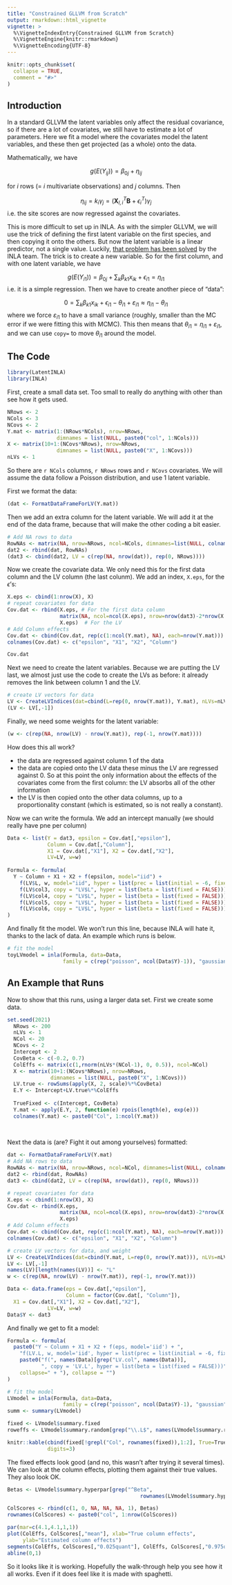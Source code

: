 ```yaml
---
title: "Constrained GLLVM from Scratch"
output: rmarkdown::html_vignette
vignette: >
  %\VignetteIndexEntry{Constrained GLLVM from Scratch}
  %\VignetteEngine{knitr::rmarkdown}
  %\VignetteEncoding{UTF-8}
---
```


```r
knitr::opts_chunk$set(
  collapse = TRUE,
  comment = "#>"
)
```

## Introduction

In a standard GLLVM the latent variables only affect the residual covariance, so if there are a lot of covariates, we still have to estimate a lot of parameters. Here we fit a model where the covariates model the latent variables, and these then get projected (as a whole) onto the data.

Mathematically, we have

$$
g(E(Y_{ij})) = \beta_{0j} + \eta_{ij}
$$

for $i$ rows (= $i$ multivariate observations) and $j$ columns. Then 

$$
\eta_{ij} = k_i \gamma_j = (\mathbf{X}^T_{l,i} \mathbf{B} + \epsilon^T_i) \gamma_j
$$
i.e. the site scores are now regressed against the covariates.

This is more difficult to set up in INLA. As with the simpler GLLVM, we will use the trick of defining the first latent variable on the first species, and then copying it onto the others. But now the latent variable is a linear predictor, not a single value. Luckily, [that problem has been solved](https://www.r-inla.org/faq#h.pb4g1pwbmtli) by the INLA team. The trick is to create a new variable. So for the first column, and with one latent variable, we have

$$
g(E(Y_{i1})) = \beta_{0j} + \sum_k {\beta_{k1} x_{ik}} + \epsilon_{i1} = \eta_{i1}
$$
i.e. it is a simple regression. Then we have to create another piece of "data":

$$
0 = \sum_k {\beta_{k1} x_{ik}} + \epsilon_{i1} - \theta_{i1} + \varepsilon_{i1} \approx \eta_{i1} - \theta_{i1}
$$
where we force $\varepsilon_{i1}$ to have a small variance (roughly, smaller than the MC error if we were fitting this with MCMC). This then means that $\theta_{i1} = \eta_{i1} + \varepsilon_{i1}$, and we can use `copy=` to move $\theta_{i1}$ around the model.


## The Code

```r
library(LatentINLA)
library(INLA)

```

First, create a small data set. Too small to really do anything with other than see how it gets used.

```r
NRows <- 2
NCols <- 3
NCovs <- 2
Y.mat <- matrix(1:(NRows*NCols), nrow=NRows, 
                dimnames = list(NULL, paste0("col", 1:NCols)))
X <- matrix(10+1:(NCovs*NRows), nrow=NRows,
                dimnames = list(NULL, paste0("X", 1:NCovs)))
nLVs <- 1
```

So there are `r NCols` columns, `r NRows` rows and `r NCovs` covariates. We will assume the data follow a Poisson distribution, and use 1 latent variable. 

First we format the data:

```r
(dat <- FormatDataFrameForLV(Y.mat))
```

Then we add an extra column for the latent variable. We will add it at the end of the data frame, because that will make the other coding a bit easier.

```r
# Add NA rows to data 
RowNAs <- matrix(NA, nrow=NRows, ncol=NCols, dimnames=list(NULL, colnames(dat)))
dat2 <- rbind(dat, RowNAs)
(dat3 <- cbind(dat2, LV = c(rep(NA, nrow(dat)), rep(0, NRows))))

```

Now we create the covariate data. We only need this for the first data column and the LV column (the last colunm). We add an index, `X.eps`, for the $\epsilon$'s:

```r
X.eps <- cbind(1:nrow(X), X)
# repeat covariates for data
Cov.dat <- rbind(X.eps, # For the first data column
                 matrix(NA, ncol=ncol(X.eps), nrow=nrow(dat3)-2*nrow(X.eps)), # other columns
                 X.eps)  # For the LV
# Add Column effects
Cov.dat <- cbind(Cov.dat, rep(c(1:ncol(Y.mat), NA), each=nrow(Y.mat)))
colnames(Cov.dat) <- c("epsilon", "X1", "X2", "Column")

Cov.dat
```

Next we need to create the latent variables. Because we are putting the LV last, we almost just use the code to create the LVs as before: it already removes the link between column 1 and the LV.

```r
# create LV vectors for data
LV <- CreateLVIndices(dat=cbind(L=rep(0, nrow(Y.mat)), Y.mat), nLVs=nLVs)
(LV <- LV[,-1])
```

Finally, we need some weights for the latent variable:

```r
(w <- c(rep(NA, nrow(LV) - nrow(Y.mat)), rep(-1, nrow(Y.mat))))
```

How does this all work?

- the data are regressed against column 1 of the data
- the data are copied onto the LV data these minus the LV are regressed against 0. So at this point the only information about the effects of the covariates come from the first column: the LV absorbs all of the other information
- the LV is then copied onto the other data columns, up to a proportionality constant (which is estimated, so is not really a constant).



Now we can write the formula. We add an intercept manually (we should really have pne per column)


```r
Data <- list(Y = dat3, epsilon = Cov.dat[,"epsilon"], 
             Column = Cov.dat[,"Column"], 
             X1 = Cov.dat[,"X1"], X2 = Cov.dat[,"X2"],
             LV=LV, w=w)
  
Formula <- formula(
  Y ~ Column + X1 + X2 + f(epsilon, model="iid") + 
    f(LV$L, w, model="iid", hyper = list(prec = list(initial = -6, fixed=TRUE))) + 
    f(LV$col3, copy = "LV$L", hyper = list(beta = list(fixed = FALSE))) + 
    f(LV$col4, copy = "LV$L", hyper = list(beta = list(fixed = FALSE))) + 
    f(LV$col5, copy = "LV$L", hyper = list(beta = list(fixed = FALSE))) + 
    f(LV$col6, copy = "LV$L", hyper = list(beta = list(fixed = FALSE))) - 1
)
```

And finally fit the model. We won't run this line, because INLA will hate it, thanks to the lack of data. An example which runs is below.

```r
# fit the model
toyLVmodel = inla(Formula, data=Data, 
                  family = c(rep("poisson", ncol(Data$Y)-1)), "gaussian")
```

## An Example that Runs

Now to show that this runs, using a larger data set. First we create some data. 

```r
set.seed(2021)
  NRows <- 200
  nLVs <- 1
  NCol <- 20
  NCovs <- 2
  Intercept <- 2
  CovBeta <- c(-0.2, 0.7)
  ColEffs <- matrix(c(1,rnorm(nLVs*(NCol-1), 0, 0.5)), ncol=NCol)
  X <- matrix(10+1:(NCovs*NRows), nrow=NRows,
              dimnames = list(NULL, paste0("X", 1:NCovs)))
  LV.true <- rowSums(apply(X, 2, scale)%*%CovBeta)
  E.Y <- Intercept+LV.true%*%ColEffs
  
  TrueFixed <- c(Intercept, CovBeta)
  Y.mat <- apply(E.Y, 2, function(e) rpois(length(e), exp(e)))
  colnames(Y.mat) <- paste0("Col", 1:ncol(Y.mat))
  
  
```

Next the data is (are? Fight it out among yourselves) formatted:

```r
dat <- FormatDataFrameForLV(Y.mat)
# Add NA rows to data 
RowNAs <- matrix(NA, nrow=NRows, ncol=NCol, dimnames=list(NULL, colnames(dat)))
dat2 <- rbind(dat, RowNAs)
dat3 <- cbind(dat2, LV = c(rep(NA, nrow(dat)), rep(0, NRows)))

# repeat covariates for data
X.eps <- cbind(1:nrow(X), X)
Cov.dat <- rbind(X.eps, 
                 matrix(NA, ncol=ncol(X.eps), nrow=nrow(dat3)-2*nrow(X.eps)), 
                 X.eps)
# Add Column effects
Cov.dat <- cbind(Cov.dat, rep(c(1:ncol(Y.mat), NA), each=nrow(Y.mat)))
colnames(Cov.dat) <- c("epsilon", "X1", "X2", "Column")

# create LV vectors for data, and weight
LV <- CreateLVIndices(dat=cbind(Y.mat, L=rep(0, nrow(Y.mat))), nLVs=nLVs)
LV <- LV[,-1]
names(LV)[length(names(LV))] <- "L"
w <- c(rep(NA, nrow(LV) - nrow(Y.mat)), rep(-1, nrow(Y.mat)))

Data <- data.frame(eps = Cov.dat[,"epsilon"],
                   Column = factor(Cov.dat[, "Column"]), 
  X1 = Cov.dat[,"X1"], X2 = Cov.dat[,"X2"],
             LV=LV, w=w)
Data$Y <- dat3
```

And finally we get to fit a model:

```r

Formula <- formula(
  paste0("Y ~ Column + X1 + X2 + f(eps, model='iid') + ", 
    "f(LV.L, w, model='iid', hyper = list(prec = list(initial = -6, fixed=TRUE))) + ", 
    paste0("f(", names(Data)[grep("LV.col", names(Data))], 
           ", copy = 'LV.L', hyper = list(beta = list(fixed = FALSE)))",
    collapse=" + "), collapse = "")
)  

# fit the model
LVmodel = inla(Formula, data=Data, 
                  family = c(rep("poisson", ncol(Data$Y)-1), "gaussian"))
summ <- summary(LVmodel)

fixed <- LVmodel$summary.fixed
roweffs <- LVmodel$summary.random[grep("\\.L$", names(LVmodel$summary.random))]

knitr::kable(cbind(fixed[!grepl("Col", rownames(fixed)),1:2], True=TrueFixed), 
             digits=3)

```

The fixed effects look good (and no, this wasn't after trying it several times). We can look at the column effects, plotting them against their true values. They also look OK.

```r
Betas <- LVmodel$summary.hyperpar[grep("^Beta",
                                           rownames(LVmodel$summary.hyperpar)),]

ColScores <- rbind(c(1, 0, NA, NA, NA, 1), Betas)
rownames(ColScores) <- paste0("col", 1:nrow(ColScores))

par(mar=c(4.1,4.1,1,1))
plot(ColEffs, ColScores[,"mean"], xlab="True column effects", 
     ylab="Estimated column effects")
segments(ColEffs, ColScores[,"0.025quant"], ColEffs, ColScores[,"0.975quant"])
abline(0,1)
```

So it looks like it is working. Hopefully the walk-through help you see how it all works. Even if it does feel like it is made with spaghetti.
